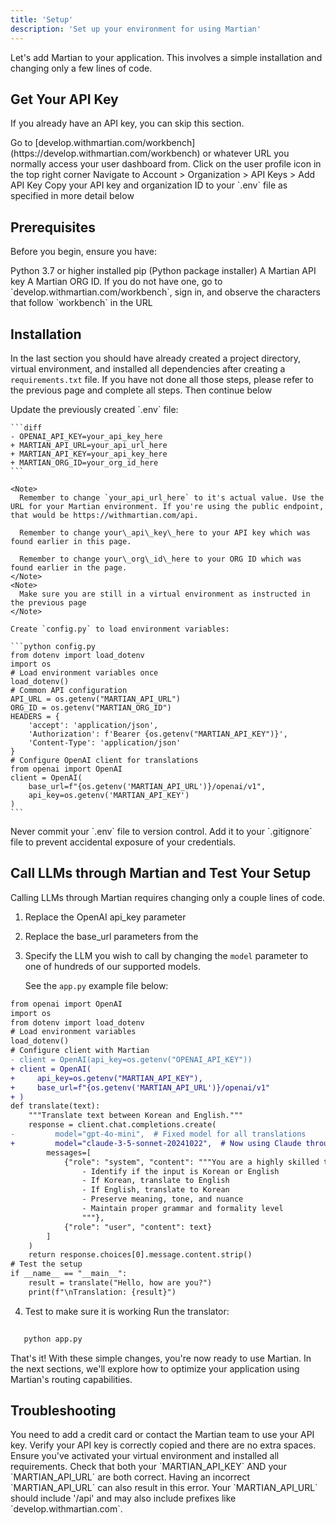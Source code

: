 ```yaml
---
title: 'Setup'
description: 'Set up your environment for using Martian'
---
```


Let's add Martian to your application. This involves a simple installation and changing only a few lines of code.

## Get Your API Key

If you already have an API key, you can skip this section.

<Steps>
  <Step title="Sign In">
    Go to [develop.withmartian.com/workbench](https://develop.withmartian.com/workbench) or whatever URL you normally access your user dashboard from.
  </Step>

  <Step title="Access Settings">
    Click on the user profile icon in the top right corner
  </Step>

  <Step title="Generate Key">
    Navigate to Account > Organization > API Keys > Add API Key
  </Step>

  <Step title="Save Credentials">
    Copy your API key and organization ID to your `.env` file as specified in more detail below
  </Step>
</Steps>

## Prerequisites

Before you begin, ensure you have:

<Check>
  Python 3.7 or higher installed
</Check>

<Check>
  pip (Python package installer)
</Check>

<Check>
  A Martian API key
</Check>

<Check>
  A Martian ORG ID. If you do not have one, go to `develop.withmartian.com/workbench`, sign in, and observe the characters that follow `workbench` in the URL
</Check>

## Installation

In the last section you should have already created a project directory, virtual environment, and installed all dependencies after creating a `requirements.txt` file. If you have not done all those steps, please refer to the previous page and complete all steps. Then continue below

<Steps>

  <Step title="Configure Environment">
    Update the previously created `.env` file:

    ```diff
    - OPENAI_API_KEY=your_api_key_here
    + MARTIAN_API_URL=your_api_url_here
    + MARTIAN_API_KEY=your_api_key_here
    + MARTIAN_ORG_ID=your_org_id_here
    ```

    <Note>
      Remember to change `your_api_url_here` to it's actual value. Use the URL for your Martian environment. If you're using the public endpoint, that would be https://withmartian.com/api.

      Remember to change your\_api\_key\_here to your API key which was found earlier in this page.

      Remember to change your\_org\_id\_here to your ORG ID which was found earlier in the page.
    </Note>
    <Note>
      Make sure you are still in a virtual environment as instructed in the previous page
    </Note>

    Create `config.py` to load environment variables:

    ```python config.py
    from dotenv import load_dotenv
    import os
    # Load environment variables once
    load_dotenv()
    # Common API configuration
    API_URL = os.getenv("MARTIAN_API_URL")
    ORG_ID = os.getenv("MARTIAN_ORG_ID")
    HEADERS = {
        'accept': 'application/json',
        'Authorization': f'Bearer {os.getenv("MARTIAN_API_KEY")}',
        'Content-Type': 'application/json'
    }
    # Configure OpenAI client for translations
    from openai import OpenAI
    client = OpenAI(
        base_url=f"{os.getenv('MARTIAN_API_URL')}/openai/v1",
        api_key=os.getenv('MARTIAN_API_KEY')
    )
    ```
  </Step>
</Steps>

<Warning>
  Never commit your `.env` file to version control. Add it to your `.gitignore` file to prevent accidental exposure of your credentials.
</Warning>

## Call LLMs through Martian and Test Your Setup

Calling LLMs through Martian requires changing only a couple lines of code.

1. Replace the OpenAI api\_key parameter

2. Replace the base\_url parameters from the

3. Specify the LLM you wish to call by changing the `model` parameter to one of hundreds of our supported models.

   See the `app.py` example file below:

```diff app.py
from openai import OpenAI
import os
from dotenv import load_dotenv
# Load environment variables
load_dotenv()
# Configure client with Martian
- client = OpenAI(api_key=os.getenv("OPENAI_API_KEY"))
+ client = OpenAI(
+     api_key=os.getenv("MARTIAN_API_KEY"),
+     base_url=f"{os.getenv('MARTIAN_API_URL')}/openai/v1"
+ )
def translate(text):
    """Translate text between Korean and English."""
    response = client.chat.completions.create(
-         model="gpt-4o-mini",  # Fixed model for all translations
+         model="claude-3-5-sonnet-20241022",  # Now using Claude through Martian
        messages=[
            {"role": "system", "content": """You are a highly skilled translator with expertise in many languages. Your task is to:
                - Identify if the input is Korean or English
                - If Korean, translate to English
                - If English, translate to Korean
                - Preserve meaning, tone, and nuance
                - Maintain proper grammar and formality level
                """},
            {"role": "user", "content": text}
        ]
    )
    return response.choices[0].message.content.strip()
# Test the setup
if __name__ == "__main__":
    result = translate("Hello, how are you?")
    print(f"\nTranslation: {result}")
```

4. Test to make sure it is working
Run the translator:

```bash
   
   python app.py

```

That's it! With these simple changes, you're now ready to use Martian. In the next sections, we'll explore how to optimize your application using Martian's routing capabilities.

## Troubleshooting

<AccordionGroup>
  <Accordion title="402 Error">
    You need to add a credit card or contact the Martian team to use your API key.
  </Accordion>

  <Accordion title="Authentication Error">
    Verify your API key is correctly copied and there are no extra spaces.
  </Accordion>

  <Accordion title="Import Errors">
    Ensure you've activated your virtual environment and installed all requirements.
  </Accordion>

  <Accordion title="Invalid Martian API Key error">
    Check that both your `MARTIAN_API_KEY` AND your `MARTIAN_API_URL` are both correct. Having an incorrect `MARTIAN_API_URL` can also result in this error. Your `MARTIAN_API_URL` should include '/api' and may also include prefixes like `develop.withmartian.com`.
  </Accordion>
</AccordionGroup>